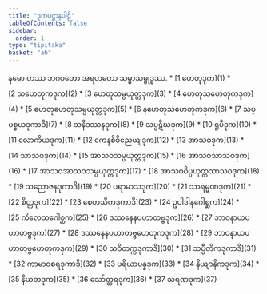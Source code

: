 ```yaml
---
title: "ဒုကပဋ္ဌာနပါဠိ"
tableOfContents: false
sidebar:
  order: 1
type: "tipitaka"
basket: "ab"
---
```


<Paragraph number="1" type="center">
နမော တဿ ဘဂဝတော အရဟတော သမ္မာသမ္ဗုဒ္ဓဿ.

</Paragraph>

<TableOfContents>
* [1 ဟေတုဒုက](1)
* [2 သဟေတုကဒုက](2)
* [3 ဟေတုသမ္ပယုတ္တဒုက](3)
* [4 ဟေတုသဟေတုကဒုက](4)
* [5 ဟေတုဟေတုသမ္ပယုတ္တဒုက](5)
* [6 နဟေတုသဟေတုကဒုက](6)
* [7 သပ္ပစ္စယဒုကာဒိ](7)
* [8 သနိဒဿနဒုက](8)
* [9 သပ္ပဋိဃဒုက](9)
* [10 ရူပီဒုက](10)
* [11 လောကိယဒုက](11)
* [12 ကေနစိဝိညေယျဒုက](12)
* [13 အာသဝဒုက](13)
* [14 သာသဝဒုက](14)
* [15 အာသဝသမ္ပယုတ္တဒုက](15)
* [16 အာသဝသာသဝဒုက](16)
* [17 အာသဝအာသဝသမ္ပယုတ္တဒုက](17)
* [18 အာသဝဝိပ္ပယုတ္တသာသဝဒုက](18)
* [19 သညောဇနဒုကာဒိ](19)
* [20 ပရာမာသဒုက](20)
* [21 သာရမ္မဏဒုက](21)
* [22 စိတ္တဒုက](22)
* [23 စေတသိကဒုကာဒိ](23)
* [24 ဥပါဒါနဂေါစ္ဆက](24)
* [25 ကိလေသဂေါစ္ဆက](25)
* [26 ဒဿနေနပဟာတဗ္ဗဒုက](26)
* [27 ဘာဝနာယပဟာတဗ္ဗဒုက](27)
* [28 ဒဿနေနပဟာတဗ္ဗဟေတုကဒုက](28)
* [29 ဘာဝနာယပဟာတဗ္ဗဟေတုကဒုက](29)
* [30 သဝိတက္ကဒုကာဒိ](30)
* [31 သပ္ပီတိကဒုကာဒိ](31)
* [32 ကာမာဝစရဒုကာဒိ](32)
* [33 ပရိယာပန္နဒုက](33)
* [34 နိယျာနိကဒုက](34)
* [35 နိယတဒုက](35)
* [36 သော်တ္တရဒုက](36)
* [37 သရဏဒုက](37)
</TableOfContents>